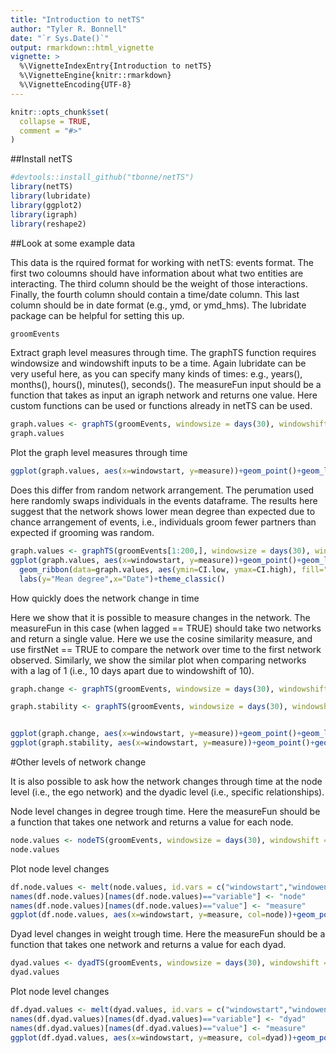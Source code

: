 ```yaml
---
title: "Introduction to netTS"
author: "Tyler R. Bonnell"
date: "`r Sys.Date()`"
output: rmarkdown::html_vignette
vignette: >
  %\VignetteIndexEntry{Introduction to netTS}
  %\VignetteEngine{knitr::rmarkdown}
  %\VignetteEncoding{UTF-8}
---
```


```r
knitr::opts_chunk$set(
  collapse = TRUE,
  comment = "#>"
)
```


##Install netTS
```r
#devtools::install_github("tbonne/netTS")
library(netTS)
library(lubridate)
library(ggplot2)
library(igraph)
library(reshape2)
```

##Look at some example data

This data is the rquired format for working with netTS: events format. The first two coloumns should have information about what two entities are interacting. The third column should be the weight of those interactions. Finally, the fourth column should contain a time/date column. This last column should be in date format (e.g., ymd, or ymd_hms). The lubridate package can be helpful for setting this up.
```r
groomEvents
```

Extract graph level measures through time. The graphTS function requires windowsize and windowshift inputs to be a time. Again lubridate can be very useful here, as you can specify many kinds of times: e.g., years(), months(), hours(), minutes(), seconds(). The measureFun input should be a function that takes as input an igraph network and returns one value. Here custom functions can be used or functions already in netTS can be used.
```r
graph.values <- graphTS(groomEvents, windowsize = days(30), windowshift = days(10), measureFun = degree_mean, directed=TRUE)
graph.values
```

Plot the graph level measures through time
```r
ggplot(graph.values, aes(x=windowstart, y=measure))+geom_point()+geom_line()+labs(y="Mean degree",x="Date")+theme_classic()
```

Does this differ from random network arrangement. The perumation used here randomly swaps individuals in the events dataframe. The results here suggest that the network shows lower mean degree than expected due to chance arrangement of events, i.e., individuals groom fewer partners than expected if grooming was random.  
```r
graph.values <- graphTS(groomEvents[1:200,], windowsize = days(30), windowshift = days(10), measureFun = degree_mean, directed=TRUE, nperm = 1000)
ggplot(graph.values, aes(x=windowstart, y=measure))+geom_point()+geom_line()+
  geom_ribbon(data=graph.values, aes(ymin=CI.low, ymax=CI.high), fill="red", alpha=0.2)+
  labs(y="Mean degree",x="Date")+theme_classic()
```

How quickly does the network change in time

Here we show that it is possible to measure changes in the network. The measureFun in this case (when lagged == TRUE) should take two networks and return a single value. Here we use the cosine similarity measure, and use firstNet == TRUE to compare the network over time to the first network observed. Similarly, we show the similar plot when comparing networks with a lag of 1 (i.e., 10 days apart due to windowshift of 10).
```r
graph.change <- graphTS(groomEvents, windowsize = days(30), windowshift = days(10), measureFun = cosine_between_graphs, directed=TRUE, lagged = TRUE, firstNet = TRUE)

graph.stability <- graphTS(groomEvents, windowsize = days(30), windowshift = days(10), measureFun = cosine_between_graphs, directed=TRUE, lagged = TRUE, lag = 1)


ggplot(graph.change, aes(x=windowstart, y=measure))+geom_point()+geom_line()+labs(y="Network change from start (cosine)",x="Date")+theme_classic()
ggplot(graph.stability, aes(x=windowstart, y=measure))+geom_point()+geom_line()+labs(y="Network stability (cosine)",x="Date")+theme_classic()

```





#Other levels of network change

It is also possible to ask how the network changes through time at the node level (i.e., the ego network) and the dyadic level (i.e., specific relationships).

Node level changes in degree trough time. Here the measureFun should be a function that takes one network and returns a value for each node.
```r
node.values <- nodeTS(groomEvents, windowsize = days(30), windowshift = days(10), measureFun = degree, directed=TRUE)
node.values
```

Plot node level changes
```r
df.node.values <- melt(node.values, id.vars = c("windowstart","windowend", "nEvents" ))
names(df.node.values)[names(df.node.values)=="variable"] <- "node"
names(df.node.values)[names(df.node.values)=="value"] <- "measure"
ggplot(df.node.values, aes(x=windowstart, y=measure, col=node))+geom_point()+geom_line() + theme_classic() + labs(y="Mean degree",x="Date")
```

Dyad level changes in weight trough time. Here the measureFun should be a function that takes one network and returns a value for each dyad.
```r
dyad.values <- dyadTS(groomEvents, windowsize = days(30), windowshift = days(10), measureFun = dyad_weight, directed=TRUE)
dyad.values
```

Plot node level changes
```r
df.dyad.values <- melt(dyad.values, id.vars = c("windowstart","windowend", "nEvents" ))
names(df.dyad.values)[names(df.dyad.values)=="variable"] <- "dyad"
names(df.dyad.values)[names(df.dyad.values)=="value"] <- "measure"
ggplot(df.dyad.values, aes(x=windowstart, y=measure, col=dyad))+geom_point()+geom_line() + theme_classic() + labs(y="Weight",x="Date") + theme(legend.position="right",legend.text = element_text(size=6))
```



